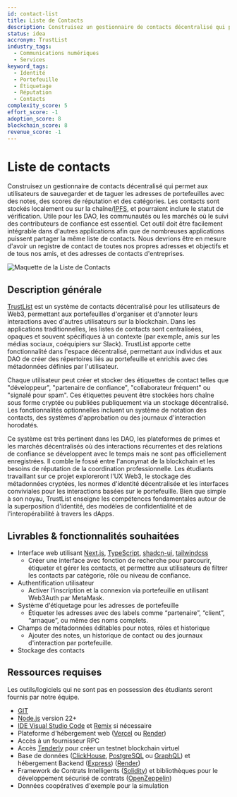 ```yaml
---
id: contact-list
title: Liste de Contacts
description: Construisez un gestionnaire de contacts décentralisé qui permet aux utilisateurs de sauvegarder et de taguer les adresses de portefeuilles avec des notes, des scores de réputation et des catégories. Les contacts sont stockés localement ou sur la chaîne/IPFS, et pourraient inclure le statut de vérification. Utile pour les DAO, les communautés ou les marchés où le suivi des contributeurs de confiance est essentiel. Cet outil doit être facilement intégrable dans d'autres applications afin que de nombreuses applications puissent partager la même liste de contacts. Nous devrions être en mesure d'avoir un registre de contact de toutes nos propres adresses et objectifs et de tous nos amis, et des adresses de contacts d'entreprises.
status: idea
accronym: TrustList
industry_tags:
  - Communications numériques
  - Services
keyword_tags:
  - Identité
  - Portefeuille
  - Étiquetage
  - Réputation
  - Contacts
complexity_score: 5
effort_score: -1
adoption_score: 8
blockchain_score: 8
revenue_score: -1
---
```


# Liste de contacts

Construisez un gestionnaire de contacts décentralisé qui permet aux utilisateurs de sauvegarder et de taguer les adresses de portefeuilles avec des notes, des scores de réputation et des catégories. Les contacts sont stockés localement ou sur la chaîne/[IPFS](https://ipfs.tech/), et pourraient inclure le statut de vérification. Utile pour les DAO, les communautés ou les marchés où le suivi des contributeurs de confiance est essentiel. Cet outil doit être facilement intégrable dans d'autres applications afin que de nombreuses applications puissent partager la même liste de contacts. Nous devrions être en mesure d'avoir un registre de contact de toutes nos propres adresses et objectifs et de tous nos amis, et des adresses de contacts d'entreprises.

![Maquette de la Liste de Contacts](/images/project/contact-list.jpg)

## Description générale

[TrustList](https://trustlist.monark.io) est un système de contacts décentralisé pour les utilisateurs de Web3, permettant aux portefeuilles d'organiser et d'annoter leurs interactions avec d'autres utilisateurs sur la blockchain. Dans les applications traditionnelles, les listes de contacts sont centralisées, opaques et souvent spécifiques à un contexte (par exemple, amis sur les médias sociaux, coéquipiers sur Slack). TrustList apporte cette fonctionnalité dans l'espace décentralisé, permettant aux individus et aux DAO de créer des répertoires liés au portefeuille et enrichis avec des métadonnées définies par l'utilisateur.

Chaque utilisateur peut créer et stocker des étiquettes de contact telles que "développeur", "partenaire de confiance", "collaborateur fréquent" ou "signalé pour spam". Ces étiquettes peuvent être stockées hors chaîne sous forme cryptée ou publiées publiquement via un stockage décentralisé. Les fonctionnalités optionnelles incluent un système de notation des contacts, des systèmes d'approbation ou des journaux d'interaction horodatés.

Ce système est très pertinent dans les DAO, les plateformes de primes et les marchés décentralisés où des interactions récurrentes et des relations de confiance se développent avec le temps mais ne sont pas officiellement enregistrées. Il comble le fossé entre l'anonymat de la blockchain et les besoins de réputation de la coordination professionnelle. Les étudiants travaillant sur ce projet exploreront l'UX Web3, le stockage des métadonnées cryptées, les normes d'identité décentralisée et les interfaces conviviales pour les interactions basées sur le portefeuille. Bien que simple à son noyau, TrustList enseigne les compétences fondamentales autour de la superposition d'identité, des modèles de confidentialité et de l'interopérabilité à travers les dApps.

## Livrables & fonctionnalités souhaitées

- Interface web utilisant [Next.js](http://next.js/), [TypeScript](https://www.typescriptlang.org), [shadcn-ui](https://ui.shadcn.com/), [tailwindcss](https://tailwindcss.com)
    - Créer une interface avec fonction de recherche pour parcourir, étiqueter et gérer les contacts, et permettre aux utilisateurs de filtrer les contacts par catégorie, rôle ou niveau de confiance.
- Authentification utilisateur
    - Activer l'inscription et la connexion via portefeuille en utilisant Web3Auth par MetaMask.
- Système d'étiquetage pour les adresses de portefeuille
    - Étiqueter les adresses avec des labels comme “partenaire”, “client”, “arnaque”, ou même des noms complets.
- Champs de métadonnées éditables pour notes, rôles et historique
    - Ajouter des notes, un historique de contact ou des journaux d'interaction par portefeuille.
- Stockage des contacts

## Ressources requises

Les outils/logiciels qui ne sont pas en possession des étudiants seront fournis par notre équipe.

- [GIT](https://git-scm.com/)
- [Node.js](https://nodejs.org/) version 22+
- [IDE Visual Studio Code](https://code.visualstudio.com/) et [Remix](https://remix-project.org/) si nécessaire
- Plateforme d'hébergement web ([Vercel](https://vercel.com/) ou [Render](https://render.com/))
- Accès à un fournisseur RPC
- Accès [Tenderly](https://tenderly.co/) pour créer un testnet blockchain virtuel
- Base de données ([ClickHouse](https://clickhouse.com/), [PostgreSQL](https://www.postgresql.org/) ou [GraphQL](https://graphql.org/)) et hébergement Backend ([Express](https://expressjs.com/)) ([Render](https://render.com/))
- Framework de Contrats Intelligents ([Solidity](https://soliditylang.org/)) et bibliothèques pour le développement sécurisé de contrats ([OpenZeppelin](https://www.openzeppelin.com/))
- Données coopératives d'exemple pour la simulation